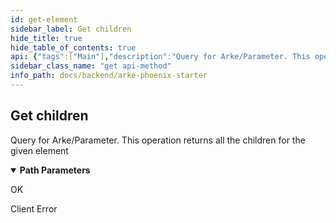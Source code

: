 ```yaml
---
id: get-element
sidebar_label: Get children
hide_title: true
hide_table_of_contents: true
api: {"tags":["Main"],"description":"Query for Arke/Parameter. This operation returns all the children for the given element","operationId":"get_element","parameters":[{"name":"arke_id","in":"path","description":"Arke ID","required":true,"schema":{"type":"string"}}],"responses":{"200":{"description":"OK","content":{}},"400":{"description":"Client Error","content":{}}},"security":[{"ApiKey":[]}],"method":"get","path":"/{arke_id}/unit","servers":[{"url":"http://localhost:4000/lib"},{"url":"https://localhost:4000/lib"}],"securitySchemes":{"ApiKey":{"type":"apiKey","description":"API Token must be provided via `Authorization: Bearer ` header","name":"Authorization","in":"header"}},"info":{"title":"Arke Phoenix Starter","description":"API Documentation for Arke Phoenix Starter [v1]","version":"1.0"},"postman":{"name":"Get children","description":{"content":"Query for Arke/Parameter. This operation returns all the children for the given element","type":"text/plain"},"url":{"path":[":arke_id","unit"],"host":["{{baseUrl}}"],"query":[],"variable":[{"disabled":false,"description":{"content":"(Required) Arke ID","type":"text/plain"},"type":"any","value":"","key":"arke_id"}]},"method":"GET","auth":{"type":"apikey","apikey":[{"type":"any","value":"Authorization","key":"key"},{"type":"any","value":"<API Key>","key":"value"},{"type":"any","value":"header","key":"in"}]}}}
sidebar_class_name: "get api-method"
info_path: docs/backend/arke-phoenix-starter
---
```



## Get children



Query for Arke/Parameter. This operation returns all the children for the given element

<details style={{"marginBottom":"1rem"}} data-collapsed={false} open={true}><summary style={{}}><strong>Path Parameters</strong></summary><div><ul><ParamsItem className={"paramsItem"} param={{"name":"arke_id","in":"path","description":"Arke ID","required":true,"schema":{"type":"string"}}}></ParamsItem></ul></div></details><div><ApiTabs><TabItem label={"200"} value={"200"}><div>

OK

</div><div></div></TabItem><TabItem label={"400"} value={"400"}><div>

Client Error

</div><div></div></TabItem></ApiTabs></div>
      